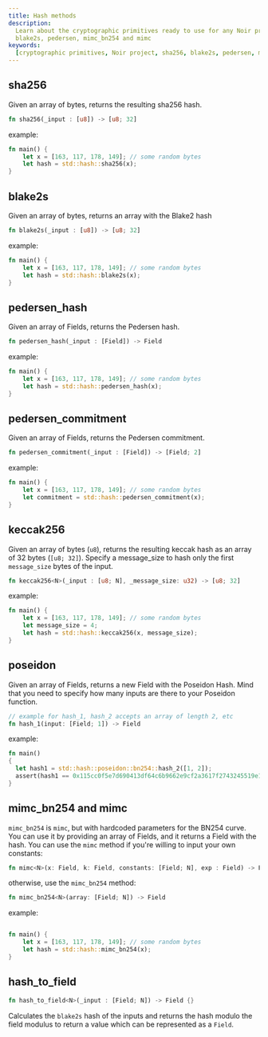 ```yaml
---
title: Hash methods
description:
  Learn about the cryptographic primitives ready to use for any Noir project, including sha256,
  blake2s, pedersen, mimc_bn254 and mimc
keywords:
  [cryptographic primitives, Noir project, sha256, blake2s, pedersen, mimc_bn254, mimc, hash]
---
```



## sha256

Given an array of bytes, returns the resulting sha256 hash.

```rust
fn sha256(_input : [u8]) -> [u8; 32]
```

example:

```rust
fn main() {
    let x = [163, 117, 178, 149]; // some random bytes
    let hash = std::hash::sha256(x);
}
```

<BlackBoxInfo />

## blake2s

Given an array of bytes, returns an array with the Blake2 hash

```rust
fn blake2s(_input : [u8]) -> [u8; 32]
```

example:

```rust
fn main() {
    let x = [163, 117, 178, 149]; // some random bytes
    let hash = std::hash::blake2s(x);
}
```

<BlackBoxInfo />

## pedersen_hash

Given an array of Fields, returns the Pedersen hash.

```rust
fn pedersen_hash(_input : [Field]) -> Field
```

example:

```rust
fn main() {
    let x = [163, 117, 178, 149]; // some random bytes
    let hash = std::hash::pedersen_hash(x);
}
```

<BlackBoxInfo />

<BlackBoxInfo />

## pedersen_commitment

Given an array of Fields, returns the Pedersen commitment.

```rust
fn pedersen_commitment(_input : [Field]) -> [Field; 2]
```

example:

```rust
fn main() {
    let x = [163, 117, 178, 149]; // some random bytes
    let commitment = std::hash::pedersen_commitment(x);
}
```

<BlackBoxInfo />

## keccak256

Given an array of bytes (`u8`), returns the resulting keccak hash as an array of 32 bytes
(`[u8; 32]`). Specify a message_size to hash only the first `message_size` bytes
of the input.

```rust
fn keccak256<N>(_input : [u8; N], _message_size: u32) -> [u8; 32]
```

example:

```rust
fn main() {
    let x = [163, 117, 178, 149]; // some random bytes
    let message_size = 4;
    let hash = std::hash::keccak256(x, message_size);
}
```

<BlackBoxInfo />

## poseidon

Given an array of Fields, returns a new Field with the Poseidon Hash. Mind that you need to specify
how many inputs are there to your Poseidon function.

```rust
// example for hash_1, hash_2 accepts an array of length 2, etc
fn hash_1(input: [Field; 1]) -> Field
```

example:

```rust
fn main()
{
  let hash1 = std::hash::poseidon::bn254::hash_2([1, 2]);
  assert(hash1 == 0x115cc0f5e7d690413df64c6b9662e9cf2a3617f2743245519e19607a4417189a);
}
```

## mimc_bn254 and mimc

`mimc_bn254` is `mimc`, but with hardcoded parameters for the BN254 curve. You can use it by
providing an array of Fields, and it returns a Field with the hash. You can use the `mimc` method if
you're willing to input your own constants:

```rust
fn mimc<N>(x: Field, k: Field, constants: [Field; N], exp : Field) -> Field
```

otherwise, use the `mimc_bn254` method:

```rust
fn mimc_bn254<N>(array: [Field; N]) -> Field
```

example:

```rust

fn main() {
    let x = [163, 117, 178, 149]; // some random bytes
    let hash = std::hash::mimc_bn254(x);
}
```

## hash_to_field

```rust
fn hash_to_field<N>(_input : [Field; N]) -> Field {}
```

Calculates the `blake2s` hash of the inputs and returns the hash modulo the field modulus to return
a value which can be represented as a `Field`.

<BlackBoxInfo />
